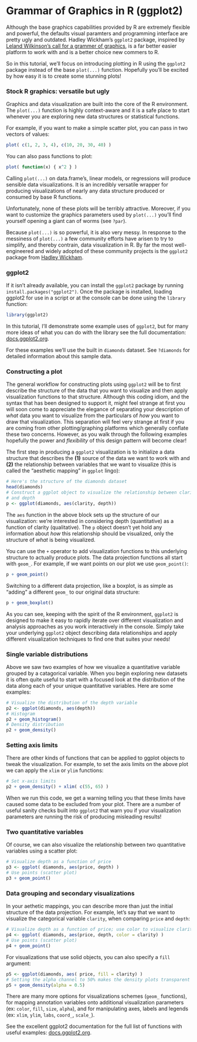 # Grammar of Graphics in R (ggplot2)

Although the base graphics capabilities provided by R are extremely flexible and powerful, the defaults visual paramters and programming interface are pretty ugly and outdated.  Hadley Wickham's `ggplot2` package, inspired by [Leland Wilkinson's call for a grammer of graphics](http://www.amazon.com/The-Grammar-Graphics-Statistics-Computing/dp/0387245448), is a far better easier platform to work with and is a better choice new commers to R.  

So in this tutorial, we'll focus on introducing plotting in R using the `ggplot2` package instead of the base `plot(...)` function.  Hopefully you'll be excited by how easy it is to create some stunning plots!


### Stock R graphics: versatile but ugly

Graphics and data visualization are built into the core of the R environment.  The `plot(...)` function is highly context-aware and it is a safe place to start whenever you are exploring new data structures or statistical functions.

For example, if you want to make a simple scatter plot, you can pass in two vectors of values:

```r
plot( c(1, 2, 3, 4), c(10, 20, 30, 40) )
````

You can also pass functions to plot:

```r
plot( function(x) { x^2 } )
````

Calling `plot(...)` on data.frame's, linear models, or regressions will produce sensible data visualizations.  It is an incredibly versatile wrapper for producing visualizations of nearly any data structure produced or consumed by base R functions.

Unfortunately, none of these plots will be terribly attractive.  Moreover, if you want to customize the graphics parameters used by `plot(...)` you'll find yourself opening a giant can of worms (see `?par`).

Because `plot(...)` is so powerful, it is also very messy.  In response to the messiness of `plot(...)` a few community efforts have arisen to try to simplify, and thereby contrain, data visualization in R.  By far the most well-engineered and widely adopted of these community projects is the `ggplot2` package from [Hadley Wickham](http://had.co.nz/).


### ggplot2

If it isn't already available, you can install the `ggplot2` package by running `install.packages("ggplot2")`.  Once the package is installed, loading ggplot2 for use in a script or at the console can be done using the `library` function:

```r
library(ggplot2)
```

In this tutorial, I'll demonstrate some example uses of `ggplot2`, but for many more ideas of what you can do with the library see the full documentation:  [docs.ggplot2.org](http://docs.ggplot2.org/).

For these examples we'll use the built in `diamonds` dataset.  See `?diamonds` for detailed information about this sample data.


### Constructing a plot

The general workflow for constructing plots using `ggplot2` will be to first describe the structure of the data that you want to visualize and then apply visualization functions to that structure.  Although this coding idiom, and the syntax that has been designed to support it, might feel strange at first you will soon come to appreciate the elegance of separating your description of *what* data you want to visualize from the particulars of *how* you want to draw that visualization.  This separation will feel very strange at first if you are coming from other plotting/graphing platforms which generally conflate these two concerns.  However, as you walk through the following examples hopefully the power and *flexibility* of this design pattern will become clear!

The first step in producing a `ggplot2` visualization is to initialize a data structure that describes the **(1)** source of the data we want to work with and **(2)** the relationship between variables that we want to visualize (this is called the "aesthetic mapping" in `ggplot` lingo):

```r
# Here's the structure of the diamonds dataset
head(diamonds)
# Construct a ggplot object to visualize the relationship between clarity 
# and depth
p <- ggplot(diamonds, aes(clarity, depth))
````

The `aes` function in the above block sets up the structure of our visualization: we're interested in considering depth (quantitative) as a function of clarity (qualitative).  The `p` object doesn't yet hold any information about *how* this relationship should be visualized, only the structure of *what* is being visualized.

You can use the `+` operator to add visualization functions to this underlying structure to actually produce plots.  The data projection functions all start with `geom_`.  For example, if we want points on our plot we use `geom_point()`:

```r
p + geom_point()
````

Switching to a different data projection, like a boxplot, is as simple as "adding" a different `geom_` to our original data structure:

```r
p + geom_boxplot()
````

As you can see, keeping with the spirit of the R environment, `ggplot2` is designed to make it easy to rapidly iterate over different visualization and analysis approaches as you work interactively in the console.  Simply take your underlying `ggplot2` object describing data relationships and apply different visualization techniques to find one that suites your needs!


### Single variable distributions

Above we saw two examples of how we visualize a quantitative variable grouped by a catagorical variable.  When you begin exploring new datasets it is often quite useful to start with a focused look at the distribution of the data along each of your unique quantitative variables.  Here are some examples:

```r
# Visualize the distribution of the depth variable
p2 <- ggplot(diamonds, aes(depth))
# Histogram
p2 + geom_histogram()
# Density distribution
p2 + geom_density()
````

### Setting axis limits

There are other kinds of functions that can be applied to ggplot objects to tweak the visualization.  For example, to set the axis limits on the above plot we can apply the `xlim` or `ylim` functions:

```r
# Set x-axis limits
p2 + geom_density() + xlim( c(55, 65) )
````

When we run this code, we get a warning telling you that these limits have caused some data to be excluded from your plot.  There are a number of useful sanity checks built into `ggplot2` that warn you if your visualization parameters are running the risk of producing misleading results!

###  Two quantitative variables

Of course, we can also visualize the relationship between two quantitative variables using a scatter plot:

```r
# Visualize depth as a function of price
p3 <- ggplot( diamonds, aes(price, depth) )
# Use points (scatter plot)
p3 + geom_point()
````

### Data grouping and secondary visualizations

In your aethetic mappings, you can describe more than just the initial structure of the data projection.  For example, let's say that we want to visualize the categorical variable `clarity`, when comparing `price` and `depth`:

```r
# Visualize depth as a function of price; use color to visualize clarity label
p4 <- ggplot( diamonds, aes(price, depth, color = clarity) )
# Use points (scatter plot)
p4 + geom_point()
````

For visualizations that use solid objects, you can also specify a `fill` argument:

```r
p5 <- ggplot(diamonds, aes( price, fill = clarity) ) 
# Setting the alpha channel to 50% makes the density plots transparent
p5 + geom_density(alpha = 0.5)
````

There are many more options for visualizations schemes (`geom_` functions), for mapping annotation variables onto additional visualization parameters (ex: `color`, `fill`, `size`, `alpha`), and for manipulating axes, labels and legends (ex: `xlim`, `ylim`, `labs`, `coord_`, `scale_`).  

See the excellent ggplot2 documentation for the full list of functions with useful examples:  [docs.ggplot2.org](http://docs.ggplot2.org/).
